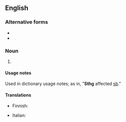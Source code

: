 ==English==

===Alternative forms===
* {{l|en|sth}}
* {{l|en|smth}}

===Noun===
{{en-noun|?}}

# {{lb|en|internet|_|slang}} {{abbreviation of|something}}

====Usage notes====
Used in dictionary usage notes; as in, "'''Sthg''' affected [[sb]]."

====Translations====
{{trans-top|something}}
* Finnish: {{t|fi|jkn}}
{{trans-mid}}
* Italian: {{t+|it|qlcs|m}}
{{trans-bottom}}